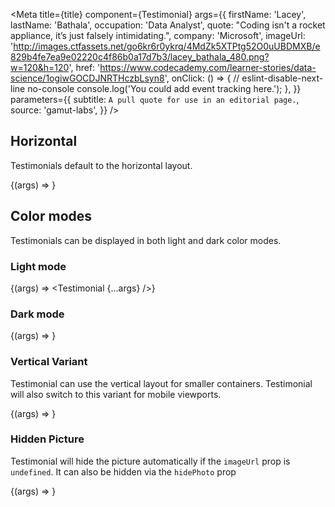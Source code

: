 
<Meta
  title={title}
  component={Testimonial}
  args={{
    firstName: 'Lacey',
    lastName: 'Bathala',
    occupation: 'Data Analyst',
    quote: "Coding isn't a rocket appliance, it’s just falsely intimidating.",
    company: 'Microsoft',
    imageUrl:
      'http://images.ctfassets.net/go6kr6r0ykrq/4MdZk5XTPtg52O0uUBDMXB/e829b4fe7ea9e02220c4f86b0a17d7b3/lacey_bathala_480.png?w=120&h=120',
    href:
      'https://www.codecademy.com/learner-stories/data-science/1ogiwGOCDJNRTHczbLsyn8',
    onClick: () => {
      // eslint-disable-next-line no-console
      console.log('You could add event tracking here.');
    },
  }}
  parameters={{
    subtitle: `A pull quote for use in an editorial page.`,
    source: 'gamut-labs',
  }}
/>

## Horizontal

Testimonials default to the horizontal layout.

<Canvas withSource="open">
  <Story name="Testimonial">{(args) => <Testimonial {...args} />}</Story>
</Canvas>

<PropsTable story="Testimonial" />

## Color modes

Testimonials can be displayed in both light and dark color modes.

<LayoutGrid gap={32}>
<Column size={6}>

### Light mode

<Story name="Light Mode">{(args) => <Testimonial {...args} />}</Story>

</Column>
<Column size={6}>

### Dark mode

<Story name="Dark Mode">
  {(args) => <Testimonial hideAvatar mode="dark" {...args} />}
</Story>

</Column>
<Column size={6}>

### Vertical Variant

Testimonial can use the vertical layout for smaller containers. Testimonial will also switch to this variant for mobile viewports.

<Story name="Small Light">
  {(args) => <Testimonial variant="vertical" {...args} />}
</Story>

</Column>
<Column size={6}>

### Hidden Picture

Testimonial will hide the picture automatically if the `imageUrl` prop is `undefined`. It can also be hidden via the `hidePhoto` prop

<Story name="Medium Dark">
  {(args) => <Testimonial {...args} variant="horizontal" hidePhoto />}
</Story>

</Column>
</LayoutGrid>
